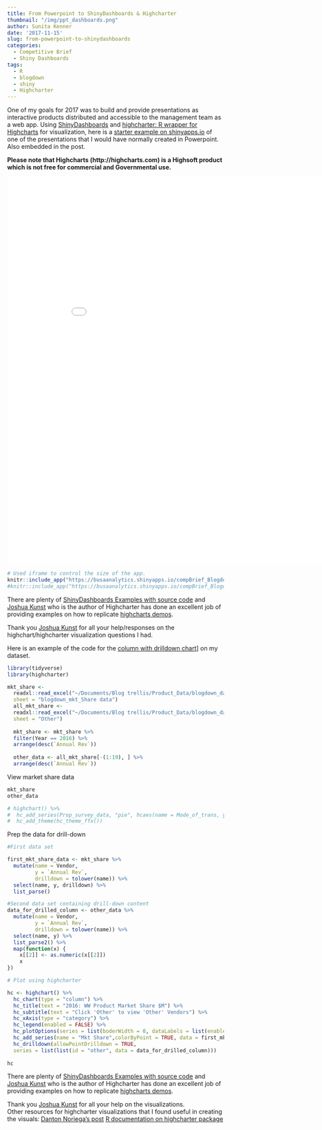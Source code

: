 ```yaml
---
title: From Powerpoint to ShinyDashboards & Highcharter
thumbnail: "/img/ppt_dashboards.png"
author: Sunita Kenner
date: '2017-11-15'
slug: from-powerpoint-to-shinydashboards
categories:
  - Competitive Brief
  - Shiny Dashboards
tags:
  - R
  - blogdown
  - shiny
  - Highcharter
---
```


One of my goals for 2017 was to build and provide presentations as interactive products distributed and accessible to the management team as a web app.  Using [ShinyDashboards]( https://rstudio.github.io/shinydashboard/get_started.html) and [highcharter: R wrapper for Highcharts]("http://jkunst.com/highcharter/") for visualization, here is a [starter example on shinyapps.io](https://busaanalytics.shinyapps.io/compBrief_Blogdown/) of one of the presentations that I would have normally created in Powerpoint. Also embedded in the post.

**Please note that Highcharts (http://highcharts.com) is a Highsoft product which is not free for commercial and Governmental use.**

<iframe width="900" height="900" scrolling="yes" frameborder="no"  src="//busaanalytics.shinyapps.io/compBrief_Blogdown/"> </iframe>


```r
# Used iframe to control the size of the app. 
knitr::include_app("https://busaanalytics.shinyapps.io/compBrief_Blogdown/", height = "900px")
#knitr::include_app("https://busaanalytics.shinyapps.io/compBrief_Blogdown/", height = "900px", width = "900px")
```

There are plenty of [ShinyDashboards Examples with source code]("https://rstudio.github.io/shinydashboard/examples.html") and [Joshua Kunst]("http://jkunst.com/") who is the author of Highcharter has done an excellent job of providing examples on how to replicate [highcharts demos]("https://cran.r-project.org/web/packages/highcharter/vignettes/replicating-highcharts-demos.htmlauthor). 

Thank you [Joshua Kunst]("http://jkunst.com/") for all your help/responses on the highchart/highcharter visualization questions I had. 

Here is an example of the code for the [column with drilldown chart]("https://www.highcharts.com/demo/column-drilldown")] on my dataset.

```r
library(tidyverse)
library(highcharter)
```

```r

mkt_share <-
  readxl::read_excel("~/Documents/Blog trellis/Product_Data/blogdown_data.xlsx",
  sheet = "blogdown_mkt_Share data")
  all_mkt_share <-
  readxl::read_excel("~/Documents/Blog trellis/Product_Data/blogdown_data.xlsx",
  sheet = "Other")
  
  mkt_share <- mkt_share %>%
  filter(Year == 2016) %>%
  arrange(desc(`Annual Rev`))
  
  other_data <- all_mkt_share[-(1:19), ] %>%
  arrange(desc(`Annual Rev`))

```

View market share data

```r
mkt_share
other_data
```

```r
# highchart() %>% 
#  hc_add_series(Prop_survey_data, "pie", hcaes(name = Mode_of_trans, y = prop_of_students), name = "% of Trans", dataLabels = list(enabled = TRUE, format = '{point.name}: {point.y}%')) %>% 
#  hc_add_theme(hc_theme_ffx())
```

Prep the data for drill-down

```r
#First data set

first_mkt_share_data <- mkt_share %>%
  mutate(name = Vendor,
         y = `Annual Rev`,
         drilldown = tolower(name)) %>%
  select(name, y, drilldown) %>%
  list_parse()

#Second data set containing drill-down content
data_for_drilled_column <- other_data %>%
  mutate(name = Vendor,
         y = `Annual Rev`,
         drilldown = tolower(name)) %>%
  select(name, y) %>%
  list_parse2() %>%
  map(function(x) {
    x[[2]] <- as.numeric(x[[2]])
    x
})

# Plot using highcharter

hc <- highchart() %>%
  hc_chart(type = "column") %>%
  hc_title(text = "2016: WW Product Market Share $M") %>%
  hc_subtitle(text = "Click 'Other' to view 'Other' Vendors") %>%
  hc_xAxis(type = "category") %>%
  hc_legend(enabled = FALSE) %>%
  hc_plotOptions(series = list(boderWidth = 0, dataLabels = list(enabled = TRUE))) %>%
  hc_add_series(name = "Mkt Share",colorByPoint = TRUE, data = first_mkt_share_data) %>%
  hc_drilldown(allowPointDrilldown = TRUE,
  series = list(list(id = "other", data = data_for_drilled_column)))
  
hc

```

There are plenty of [ShinyDashboards Examples with source code]("https://rstudio.github.io/shinydashboard/examples.html") and [Joshua Kunst]("http://jkunst.com/") who is the author of Highcharter has done an excellent job of providing examples on how to replicate [highcharts demos]("https://cran.r-project.org/web/packages/highcharter/vignettes/replicating-highcharts-demos.htmlauthor). 

Thank you [Joshua Kunst]("http://jkunst.com/") for all your help on the visualizations.  
Other resources for highcharter visualizations that I found useful in creating the visuals:
[Danton Noriega's post]("https://dantonnoriega.github.io/ultinomics.org/post/2017-04-05-highcharter-explainer.html")
[R documentation on highcharter package]("https://www.rdocumentation.org/packages/highcharter/versions/0.5.0/topics/hc_drilldown")



